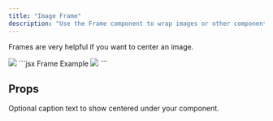 ```yaml
---
title: "Image Frame"
description: "Use the Frame component to wrap images or other components in a container."
---
```


Frames are very helpful if you want to center an image.

<Frame caption="Caption Text">
  <img class="rounded-md" src="/img/mountain.jpg" />
</Frame>

<RequestExample>
  ```jsx Frame Example
  <Frame caption="Caption Text">
    <img src="/docs/path/image.jpg" />
  </Frame>
  ```
</RequestExample>

## Props

<ResponseField name="caption" type="string">
  Optional caption text to show centered under your component.
</ResponseField>
